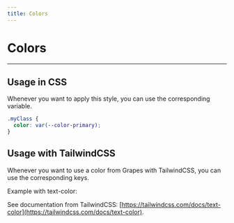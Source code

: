```yaml
---
title: Colors
---
```



# Colors

<ColorTokens />

---

## Usage in CSS

Whenever you want to apply this style, you can use the corresponding variable.

```css
.myClass {
  color: var(--color-primary);
}
```

## Usage with TailwindCSS

Whenever you want to use a color from Grapes with TailwindCSS, you can use the corresponding keys.

Example with text-color:

<ColorTailwind />

See documentation from TailwindCSS: [https://tailwindcss.com/docs/text-color](https://tailwindcss.com/docs/text-color).

